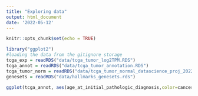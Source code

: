 ```yaml
---
title: "Exploring data"
output: html_document
date: '2022-05-12'
---
```


```r
knitr::opts_chunk$set(echo = TRUE)
```

```r
library("ggplot2")
#loading the data from the gitignore storage
tcga_exp = readRDS("data/tcga_tumor_log2TPM.RDS")
tcga_annot = readRDS("data/tcga_tumor_annotation.RDS")
tcga_tumor_norm = readRDS("data/tcga_tumor_normal_datascience_proj_2022.RDS")
genesets = readRDS("data/hallmarks_genesets.rds")
```

```r
ggplot(tcga_annot, aes(age_at_initial_pathologic_diagnosis,color=cancer_type_abbreviation ))+ geom_histogram(fill="#AFFFFF")

```


